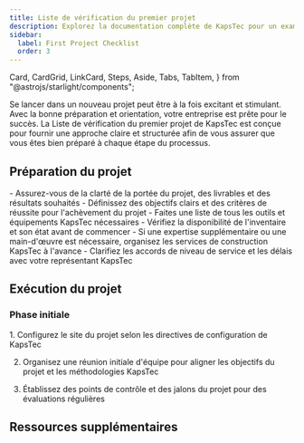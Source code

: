 ```yaml
---
title: Liste de vérification du premier projet
description: Explorez la documentation complète de KapsTec pour un examen approfondi de nos outils haut de gamme et services de construction.
sidebar:
  label: First Project Checklist
  order: 3
---
```

  Card,
  CardGrid,
  LinkCard,
  Steps,
  Aside,
  Tabs,
  TabItem,
} from "@astrojs/starlight/components";

Se lancer dans un nouveau projet peut être à la fois excitant et stimulant. Avec la bonne préparation et orientation, votre entreprise est prête pour le succès. La Liste de vérification du premier projet de KapsTec est conçue pour fournir une approche claire et structurée afin de vous assurer que vous êtes bien préparé à chaque étape du processus.

## Préparation du projet

<CardGrid>
  <Card title="Portée et objectifs">
    - Assurez-vous de la clarté de la portée du projet, des livrables et des résultats souhaités
    - Définissez des objectifs clairs et des critères de réussite pour l'achèvement du projet
  </Card>
  <Card title="Outils et équipement">
    - Faites une liste de tous les outils et équipements KapsTec nécessaires
    - Vérifiez la disponibilité de l'inventaire et son état avant de commencer
  </Card>
  <Card title="Organisation des services">
    - Si une expertise supplémentaire ou une main-d'œuvre est nécessaire, organisez les services de construction KapsTec à l'avance
    - Clarifiez les accords de niveau de service et les délais avec votre représentant KapsTec
  </Card>
</CardGrid>

## Exécution du projet
### Phase initiale
<Steps>
1. Configurez le site du projet selon les directives de configuration de KapsTec

2. Organisez une réunion initiale d'équipe pour aligner les objectifs du projet et les méthodologies KapsTec

3. Établissez des points de contrôle et des jalons du projet pour des évaluations régulières
</Steps>


## Ressources supplémentaires
<CardGrid>
<LinkCard
  title="Guides détaillés"
  description="Accédez à une documentation approfondie et aux manuels d'utilisation des outils et services KapsTec."
  href="fr/guides/getting-started"
/>
<LinkCard
  title="Contacts de support"
  description="Gardez à portée de main les coordonnées du support KapsTec, disponible pour vous aider tout au long de votre projet."
  href="fr/guides/getting-started"
/>
<LinkCard
  title="Apprentissage avancé"
  description="Explorez d'autres ressources éducatives fournies par KapsTec pour affiner vos compétences et vos connaissances."
  href="fr/guides/getting-started"
/>
</CardGrid>
